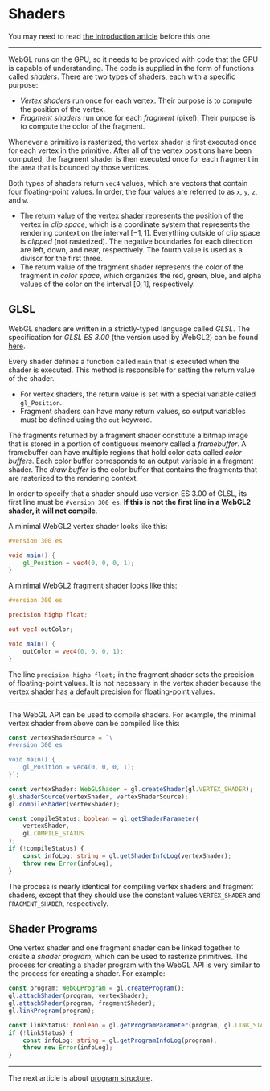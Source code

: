 # Shaders

You may need to read [the introduction article](/a/webgl/introduction) before this one.

---

WebGL runs on the GPU, so it needs to be provided with code that the GPU is capable of understanding. The code is supplied in the form of functions called _shaders_. There are two types of shaders, each with a specific purpose:

- _Vertex shaders_ run once for each vertex. Their purpose is to compute the position of the vertex.
- _Fragment shaders_ run once for each _fragment_ (pixel). Their purpose is to compute the color of the fragment.

Whenever a primitive is rasterized, the vertex shader is first executed once for each vertex in the primitive. After all of the vertex positions have been computed, the fragment shader is then executed once for each fragment in the area that is bounded by those vertices.

Both types of shaders return `vec4` values, which are vectors that contain four floating-point values. In order, the four values are referred to as `x`, `y`, `z`, and `w`.

- The return value of the vertex shader represents the position of the vertex in _clip space_, which is a coordinate system that represents the rendering context on the interval $[-1,1]$. Everything outside of clip space is _clipped_ (not rasterized). The negative boundaries for each direction are left, down, and near, respectively. The fourth value is used as a divisor for the first three.
- The return value of the fragment shader represents the color of the fragment in _color space_, which organizes the red, green, blue, and alpha values of the color on the interval $[0,1]$, respectively.

## GLSL

WebGL shaders are written in a strictly-typed language called _GLSL_. The specification for _GLSL ES 3.00_ (the version used by WebGL2) can be found [here](https://registry.khronos.org/OpenGL/specs/es/3.0/GLSL_ES_Specification_3.00.pdf).

Every shader defines a function called `main` that is executed when the shader is executed. This method is responsible for setting the return value of the shader.

- For vertex shaders, the return value is set with a special variable called `gl_Position`.
- Fragment shaders can have many return values, so output variables must be defined using the `out` keyword.

The fragments returned by a fragment shader constitute a bitmap image that is stored in a portion of contiguous memory called a _framebuffer_. A framebuffer can have multiple regions that hold color data called _color buffers_. Each color buffer corresponds to an output variable in a fragment shader. The _draw buffer_ is the color buffer that contains the fragments that are rasterized to the rendering context.

In order to specify that a shader should use version ES 3.00 of GLSL, its first line must be `#version 300 es`. **If this is not the first line in a WebGL2 shader, it will not compile**.

A minimal WebGL2 vertex shader looks like this:

```glsl
#version 300 es

void main() {
	gl_Position = vec4(0, 0, 0, 1);
}
```

A minimal WebGL2 fragment shader looks like this:

```glsl
#version 300 es

precision highp float;

out vec4 outColor;

void main() {
	outColor = vec4(0, 0, 0, 1);
}
```

The line `precision highp float;` in the fragment shader sets the precision of floating-point values. It is not necessary in the vertex shader because the vertex shader has a default precision for floating-point values.

---

The WebGL API can be used to compile shaders. For example, the minimal vertex shader from above can be compiled like this:

```ts
const vertexShaderSource = `\
#version 300 es

void main() {
	gl_Position = vec4(0, 0, 0, 1);
}`;

const vertexShader: WebGLShader = gl.createShader(gl.VERTEX_SHADER);
gl.shaderSource(vertexShader, vertexShaderSource);
gl.compileShader(vertexShader);

const compileStatus: boolean = gl.getShaderParameter(
	vertexShader,
	gl.COMPILE_STATUS
);
if (!compileStatus) {
	const infoLog: string = gl.getShaderInfoLog(vertexShader);
	throw new Error(infoLog);
}
```

The process is nearly identical for compiling vertex shaders and fragment shaders, except that they should use the constant values `VERTEX_SHADER` and `FRAGMENT_SHADER`, respectively.

## Shader Programs

One vertex shader and one fragment shader can be linked together to create a _shader program_, which can be used to rasterize primitives. The process for creating a shader program with the WebGL API is very similar to the process for creating a shader. For example:

```ts
const program: WebGLProgram = gl.createProgram();
gl.attachShader(program, vertexShader);
gl.attachShader(program, fragmentShader);
gl.linkProgram(program);

const linkStatus: boolean = gl.getProgramParameter(program, gl.LINK_STATUS);
if (!linkStatus) {
	const infoLog: string = gl.getProgramInfoLog(program);
	throw new Error(infoLog);
}
```

---

The next article is about [program structure](/a/webgl/program-structure).
